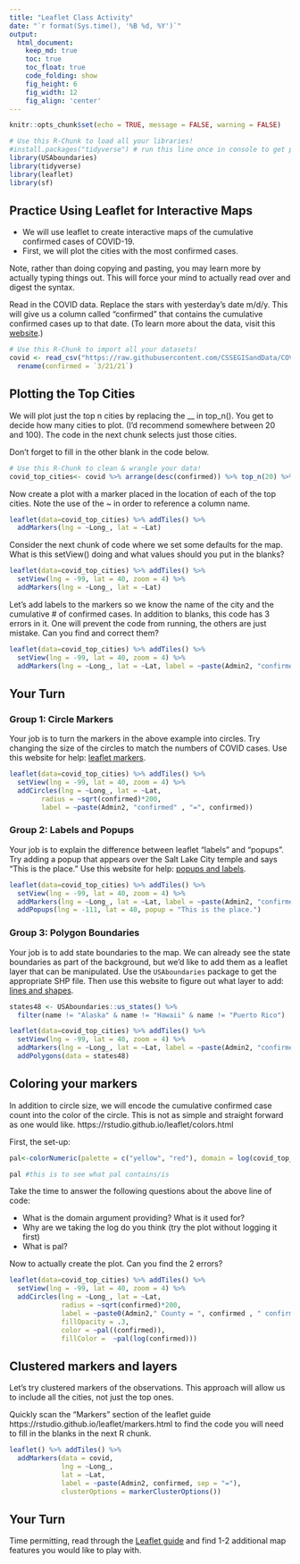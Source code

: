 ```yaml
---
title: "Leaflet Class Activity"
date: "`r format(Sys.time(), '%B %d, %Y')`"
output:
  html_document:  
    keep_md: true
    toc: true
    toc_float: true
    code_folding: show
    fig_height: 6
    fig_width: 12
    fig_align: 'center'
---
```


```r
knitr::opts_chunk$set(echo = TRUE, message = FALSE, warning = FALSE)
```

```r
# Use this R-Chunk to load all your libraries!
#install.packages("tidyverse") # run this line once in console to get package
library(USAboundaries)
library(tidyverse)
library(leaflet)
library(sf)
```

## Practice Using Leaflet for Interactive Maps 

- We will use leaflet to create interactive maps of the cumulative confirmed cases of COVID-19.
- First, we will plot the cities with the most confirmed cases.

Note, rather than doing copying and pasting, you may learn more by actually typing things out. This will force your mind to actually read over and digest the syntax.

Read in the COVID data. Replace the stars with yesterday's date m/d/y. This will give us a column called "confirmed" that contains the cumulative confirmed cases up to that date. (To learn more about the data, visit this [website](https://github.com/CSSEGISandData/COVID-19).)

```r
# Use this R-Chunk to import all your datasets!
covid <- read_csv("https://raw.githubusercontent.com/CSSEGISandData/COVID-19/master/csse_covid_19_data/csse_covid_19_time_series/time_series_covid19_confirmed_US.csv") %>% 
  rename(confirmed = `3/21/21`)
```

## Plotting the Top Cities

We will plot just the top n cities by replacing the __ in top_n(). You get to decide how many cities to plot. (I'd recommend somewhere between 20 and 100). The code in the next chunk selects just those cities.

Don't forget to fill in the other blank in the code below.

```r
# Use this R-Chunk to clean & wrangle your data!
covid_top_cities<- covid %>% arrange(desc(confirmed)) %>% top_n(20) %>% select(confirmed, everything())
```


Now create a plot with a marker placed in the location of each of the top cities.
Note the use of the ~ in order to reference a column name.

```r
leaflet(data=covid_top_cities) %>% addTiles() %>% 
  addMarkers(lng = ~Long_, lat = ~Lat)
```

Consider the next chunk of code where we set some defaults for the map. What is this setView() doing and what values should you put in the blanks?

```r
leaflet(data=covid_top_cities) %>% addTiles() %>% 
  setView(lng = -99, lat = 40, zoom = 4) %>% 
  addMarkers(lng = ~Long_, lat = ~Lat)
```

Let's add labels to the markers so we know the name of the city and the cumulative # of confirmed cases. In addition to blanks, this code has 3 errors in it. One will prevent the code from running, the others are just mistake. Can you find and correct them?

```r
leaflet(data=covid_top_cities) %>% addTiles() %>% 
  setView(lng = -99, lat = 40, zoom = 4) %>%  
  addMarkers(lng = ~Long_, lat = ~Lat, label = ~paste(Admin2, "confirmed" , "=", confirmed))
```

## Your Turn

### Group 1: Circle Markers

Your job is to turn the markers in the above example into circles. Try changing the size of the circles to match the numbers of COVID cases. Use this website for help: [leaflet markers](https://rstudio.github.io/leaflet/markers.html).

```r
leaflet(data=covid_top_cities) %>% addTiles() %>% 
  setView(lng = -99, lat = 40, zoom = 4) %>% 
  addCircles(lng = ~Long_, lat = ~Lat, 
        radius = ~sqrt(confirmed)*200,
        label = ~paste(Admin2, "confirmed" , "=", confirmed))
```

### Group 2: Labels and Popups

Your job is to explain the difference between leaflet "labels" and "popups". Try adding a popup that appears over the Salt Lake City temple and says "This is the place." Use this website for help: [popups and labels](https://rstudio.github.io/leaflet/popups.html).

```r
leaflet(data=covid_top_cities) %>% addTiles() %>% 
  setView(lng = -99, lat = 40, zoom = 4) %>%  
  addMarkers(lng = ~Long_, lat = ~Lat, label = ~paste(Admin2, "confirmed" , "=", confirmed)) %>% 
  addPopups(lng = -111, lat = 40, popup = "This is the place.")
```

### Group 3: Polygon Boundaries

Your job is to add state boundaries to the map. We can already see the state boundaries as part of the background, but we'd like to add them as a leaflet layer that can be manipulated. Use the `USAboundaries` package to get the appropriate SHP file. Then use this website to figure out what layer to add: [lines and shapes](https://rstudio.github.io/leaflet/shapes.html).

```r
states48 <- USAboundaries::us_states() %>%  
  filter(name != "Alaska" & name != "Hawaii" & name != "Puerto Rico")

leaflet(data=covid_top_cities) %>% addTiles() %>% 
  setView(lng = -99, lat = 40, zoom = 4) %>%  
  addMarkers(lng = ~Long_, lat = ~Lat, label = ~paste(Admin2, "confirmed" , "=", confirmed)) %>% 
  addPolygons(data = states48)
```


## Coloring your markers

In addition to circle size, we will encode the cumulative confirmed case count into the color of the circle. This is not as simple and straight forward as one would like. https://rstudio.github.io/leaflet/colors.html

First, the set-up:

```r
pal<-colorNumeric(palette = c("yellow", "red"), domain = log(covid_top_cities$confirmed))

pal #this is to see what pal contains/is
```

Take the time to answer the following questions about the above line of code:

- What is the domain argument providing? What is it used for?
- Why are we taking the log do you think (try the plot without logging it first)
- What is pal?

Now to actually create the plot. Can you find the 2 errors?

```r
leaflet(data=covid_top_cities) %>% addTiles() %>% 
  setView(lng = -99, lat = 40, zoom = 4) %>% 
  addCircles(lng = ~Long_, lat = ~Lat, 
             radius = ~sqrt(confirmed)*200,
             label = ~paste0(Admin2," County = ", confirmed , " confirmed cases"), 
             fillOpacity = .3,
             color = ~pal((confirmed)),
             fillColor =  ~pal(log(confirmed)))
```

## Clustered markers and layers

Let's try clustered markers of the observations. This approach will allow us to include all the cities, not just the top ones.

Quickly scan the "Markers" section of the leaflet guide https://rstudio.github.io/leaflet/markers.html
to find the code you will need to fill in the blanks in the next R chunk.
```r
leaflet() %>% addTiles() %>% 
  addMarkers(data = covid,
             lng = ~Long_,
             lat = ~Lat,
             label = ~paste(Admin2, confirmed, sep = "="),
             clusterOptions = markerClusterOptions())
```

## Your Turn

Time permitting, read through the [Leaflet guide](https://rstudio.github.io/leaflet/) and find 1-2 additional map features you would like to play with.
